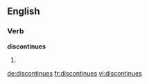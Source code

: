 ==English==
===Verb===
'''discontinues'''
# {{third-person singular of|[[discontinue]]}}

[[de:discontinues]]
[[fr:discontinues]]
[[vi:discontinues]]